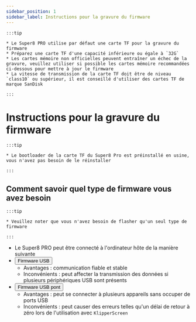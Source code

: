 ```yaml
---
sidebar_position: 1
sidebar_label: Instructions pour la gravure du firmware
---
```


    :::tip

    * Le Super8 PRO utilise par défaut une carte TF pour la gravure du firmware
    * Préparez une carte TF d'une capacité inférieure ou égale à `32G`
    * Les cartes mémoire non officielles peuvent entraîner un échec de la gravure, veuillez utiliser si possible les cartes mémoire recommandées ci-dessous pour mettre à jour le firmware
    * La vitesse de transmission de la carte TF doit être de niveau `class10` ou supérieur, il est conseillé d'utiliser des cartes TF de marque SanDisk

    :::

# Instructions pour la gravure du firmware

    :::tip

    * Le bootloader de la carte TF du Super8 Pro est préinstallé en usine, vous n'avez pas besoin de le réinstaller

    :::

## Comment savoir quel type de firmware vous avez besoin

    :::tip

    * Veuillez noter que vous n'avez besoin de flasher qu'un seul type de firmware

    :::
    
* Le Super8 PRO peut être connecté à l'ordinateur hôte de la manière suivante
* <Button variant="contained" disableElevation href="./usb">Firmware USB</Button>
    * Avantages : communication fiable et stable
    * Inconvénients : peut affecter la transmission des données si plusieurs périphériques USB sont présents
* <Button variant="contained" disableElevation href="./can">Firmware USB pont</Button>
    * Avantages : peut se connecter à plusieurs appareils sans occuper de ports USB
    * Inconvénients : peut causer des erreurs telles qu'un délai de retour à zéro lors de l'utilisation avec `KlipperScreen`
